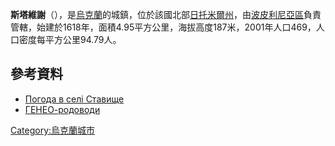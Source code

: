 {{coord|49|57|28|N|29|40|37|E|scale:30000|display=title}}

'''斯塔維謝'''（{{lang-uk|Ставище}}），是[[烏克蘭|烏克蘭]]的城鎮，位於該國北部[[日托米爾州|日托米爾州]]，由[[波皮利尼亞區|波皮利尼亞區]]負責管轄，始建於1618年，面積4.95平方公里，海拔高度187米，2001年人口469，人口密度每平方公里94.79人。

==參考資料==
* [http://weather.in.ua/ua/zhitomirskaja/24743 Погода в селі Ставище] {{Wayback|url=http://weather.in.ua/ua/zhitomirskaja/24743 |date=20111219164131 }}
* [http://forum.genoua.name/viewtopic.php?id=2389ГЕНЕО-родоводи ГЕНЕО-родоводи]

{{Ukraine-geo-stub}}
[[Category:烏克蘭城市|Category:烏克蘭城市]]